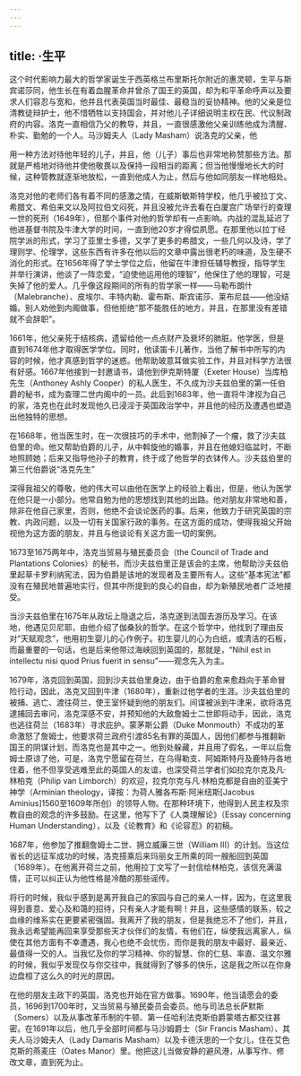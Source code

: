 ```yaml
---
---
---
```

title: ·生平
---




这个时代影响力最大的哲学家诞生于西英格兰布里斯托尔附近的惠灵顿，生平与斯宾诺莎同，他生长在有着血腥革命并曾杀了国王的英国，却为和平革命呼声以及要求人们容忍与宽和，他并且代表英国当时最佳、最稳当的妥协精神。他的父亲是位清教徒辩护士，他不惜牺牲以支持国会，并对他儿子详细说明主权在民、代议制政府的内容。洛克一直相信乃父的教导，并且，一直很感激他父亲训练他成为清醒、朴实、勤勉的一个人。马沙姆夫人（Lady Masham）说洛克的父亲，他

用一种方法对待他年轻的儿子，并且，他（儿子）事后也非常地称赞那些方法。那就是严格地对待他并使他敬畏以及保持一段相当的距离；但当他慢慢地长大的时候，这种管教就逐渐地放松，一直到他成人为止，然后与他如同朋友一样地相处。



洛克对他的老师们各有着不同的感激之情，在威斯敏斯特学校，他几乎被拉丁文、希腊文、希伯来文以及阿拉伯文闷死，并且没被允许去看在白厦宫广场举行的查理一世的死刑（1649年），但那个事件对他的哲学却有一点影响。内战的混乱延迟了他进基督书院及牛津大学的时间，一直到他20岁才得偿夙愿。在那里他以拉丁经院学派的形式，学习了亚里士多德，又学了更多的希腊文，一些几何以及诗，学了理则学、伦理学，这些东西有许多在他以后的文章中露出很老朽的味道，及生硬不消化的形式。在1656年得了学士学位之后，他留在牛津担任辅导教授，指导学生并举行演讲，他谈了一阵恋爱，“迫使他运用他的理智”，他保住了他的理智，可是失掉了他的爱人。几乎像这段期间的所有的哲学家一样——马勒布朗什（Malebranche）、皮埃尔、丰特内勒、霍布斯、斯宾诺莎、莱布尼兹——他没结婚。别人劝他到内阁做事，但他拒绝“那不能胜任的地方，并且，在那里没有差错就不会辞职”。

1661年，他父亲死于结核病，遗留给他一点点财产及衰坏的肺脏。他学医，但是直到1674年他才取得医学学位。同时，他读笛卡儿著作，当他了解书中所写的内容的时候，他才真感到哲学的迷惑。他帮助玻意耳做实验工作，并且对科学方法很有好感。1667年他接到一封邀请书，请他到伊克斯特厦（Exeter House）当库柏先生（Anthoney Ashly Cooper）的私人医生，不久成为沙夫兹伯里的第一任伯爵的秘书，成为查理二世内阁中的一员。此后到1683年，他一直将牛津视为自己的家，洛克也在此时发现他久已浸淫于英国政治学中，并且他的经历及遭遇也塑造出他独特的思想。

在1668年，他当医生时，在一次很技巧的手术中，他割掉了一个瘤，救了沙夫兹伯里的命。他又帮助伯爵的儿子，从中斡旋他的婚事，并且在他媳妇临盆时，不断地照顾她；后来又指导他孙子的教育，终于成了他哲学的衣钵传人。沙夫兹伯里的第三代伯爵说“洛克先生”

深得我祖父的尊敬，他的伟大可以由他在医学上的经验上看出，但是，他认为医学在他只是一小部分。他常自勉为他的思想找到其他的出路。他对朋友非常地和善，除非在他自己家里，否则，他绝不会谈论医药的事。后来，他致力于研究英国的宗教、内政问题，以及一切有关国家行政的事务。在这方面的成功，使得我祖父开始视他为这方面的朋友，并且与他谈论有关这方面一切的案例。



1673至1675两年中，洛克当贸易与殖民委员会（the Council of Trade and Plantations Colonies）的秘书，而沙夫兹伯里正是该会的主席，他帮助沙夫兹伯里起草卡罗利纳宪法，因为伯爵是该地的发现者及主要所有人。这些“基本宪法”都没有在殖民地普遍地实行，但其中所提到的良心的自由，却为新殖民地者广泛地接受。

当沙夫兹伯里在1675年从政坛上隐退之后，洛克遂到法国去游历及学习。在该地，他遇见贝尼耶，由他介绍了伽桑狄的哲学。在这个哲学中，他找到了理由反对“天赋观念”，他用初生婴儿的心作例子。初生婴儿的心为白纸，或清洁的石板，而最重要的一句话，也是后来他带过海峡回到英国的，那就是，“Nihil est in intellectu nisi quod Prius fuerit in sensu”——观念先入为主。

1679年，洛克回到英国，回到沙夫兹伯里身边，由于伯爵的愈来愈趋向于革命冒险行动，因此，洛克又回到牛津（1680年），重新过他学者的生涯。沙夫兹伯里的被捕、逃亡、渡往荷兰，使王室怀疑到他的朋友们。间谍被派到牛津来，欲将洛克逮捕回去审问，洛克深感不安，并预知他的大敌詹姆士二世即将动手，因此，洛克也逃往荷兰（1683年）寻求庇护。蒙茅斯公爵（Duke Monmouth）不成功的革命激怒了詹姆士，他要求荷兰政府引渡85名有罪的英国人，因他们都参与推翻新国王的阴谋计划，而洛克也是其中之一。他到处躲藏，并且用了假名，一年以后詹姆士原谅了他，可是，洛克宁愿留在荷兰，在乌得勒支、阿姆斯特丹及鹿特丹各地住着，他不但享受逃难至此的英国人的友谊，也深受荷兰学者们如拉克尔克及凡·林柏克（Philip van Limborch）的欢迎，拉克尔克与凡·林柏克都是自由的亚美宁神学（Arminian theology，译按：为荷人雅各布斯·阿米纽斯[Jacobus Aminius]1560至1609年所创）的领导人物。在那种环境下，他得到人民主权及宗教自由的观念的许多鼓励。在这里，他写下了《人类理解论》（Essay concerning Human Understanding），以及《论教育》和《论容忍》的初稿。

1687年，他参加了推翻詹姆士二世、拥立威廉三世（William Ⅲ）的计划。当这位省长的远征军成功的时候，洛克搭乘后来玛丽女王所乘的同一艘船回到英国（1689年）。在他离开荷兰之前，他用拉丁文写了一封信给林柏克，该信充满温情，正可以纠正认为他性格是冷酷的那些谣传。

将行的时候，我似乎感到是离开我自己的家园与自己的亲人一样，因为，在这里我得到善意、爱心及和蔼的招待，只有亲人才能有啊！并且，这些感情的联系，较之血缘的维系实在更要紧密强固。我离开了我的朋友，但是我绝忘不了他们，并且，我永远希望能再回来享受那些天才伙伴们的友情，有他们在，纵使我远离家人，纵使在其他方面有不幸遭遇，我心也绝不会忧伤，而你是我的朋友中最好、最亲近、最值得一交的人。当我忆及你的学习精神、你的智慧、你的仁慈、率直、温文尔雅的时候，我似乎发现仅与你交往中，我就得到了够多的快乐，这是我之所以在你身边盘桓了这么久的时光的原因。



在他的朋友主政下的英国，洛克也开始在官方做事。1690年，他当请愿会的委员，1696到1700年时，又当贸易与殖民委员会委员。他与司法总长萨默斯（Somers）以及从事改革币制的牛顿、第一任哈利法克斯伯爵蒙塔古都交往甚密。在1691年以后，他几乎全部时间都与马沙姆爵士（Sir Francis Masham）、其夫人马沙姆夫人（Lady Damaris Masham）以及卡德沃思的一个女儿，住在艾色克斯的燕麦庄（Oates Manor）里。他把这儿当做安静的避风港，从事写作、修改文章，直到死为止。